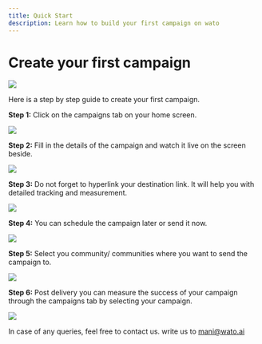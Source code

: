```yaml
---
title: Quick Start
description: Learn how to build your first campaign on wato
---
```


# Create your first campaign

<img src="images/Quickstart imgs/main1.png" />

Here is a step by step guide to create your first campaign.

**Step 1:** Click on the campaigns tab on your home screen.

<img src="images/Quickstart imgs/asset-1.jpg" />

**Step 2:** Fill in the details of the campaign and watch it live on the screen beside.

<img src="images/Quickstart imgs/asset-2.jpg" />

**Step 3:** Do not forget to hyperlink your destination link. It will help you with detailed tracking and measurement.

<img src="images/Quickstart imgs/asset-3.jpg"  />

**Step 4:** You can schedule the campaign later or send it now.

<img src="images/Quickstart imgs/asset-4.jpg" />

**Step 5:** Select you community/ communities where you want to send the campaign to.

<img src="images/Quickstart imgs/asset-5.jpg" />

**Step 6:** Post delivery you can measure the success of your campaign through the campaigns tab by selecting your campaign.

<img src="images/Quickstart imgs/asset-5.jpg" />

In case of any queries, feel free to contact us. write us to [mani@wato.ai](mailto:mani@wato.ai)
